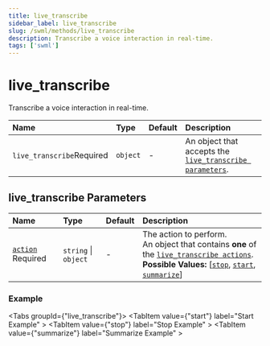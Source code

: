 ```yaml
---
title: live_transcribe
sidebar_label: live_transcribe
slug: /swml/methods/live_transcribe
description: Transcribe a voice interaction in real-time.
tags: ['swml']
---
```



# live_transcribe

Transcribe a voice interaction in real-time.

| Name                                                            | Type     | Default | Description                                                                             |
|:----------------------------------------------------------------|:---------|:--------|:----------------------------------------------------------------------------------------|
| `live_transcribe`<span className="required-arg">Required</span> | `object` | -       | An object that accepts the [`live_transcribe parameters`](#live_transcribe-parameters). |

## **live_transcribe Parameters**

| Name                                                                                            | Type                 | Default | Description                                                                                                                                                                                                                                                                                                             |
|:------------------------------------------------------------------------------------------------|:---------------------|:--------|:------------------------------------------------------------------------------------------------------------------------------------------------------------------------------------------------------------------------------------------------------------------------------------------------------------------------|
| [`action`](/swml/methods/live_transcribe/action) <span className="required-arg">Required</span> | `string` \| `object` | -       | The action to perform.<br/>An object that contains **one** of the [`live_transcribe actions`](./action/index.mdx).<br/>**Possible Values:** [[`stop`](/swml/methods/live_transcribe/action/stop), [`start`](/swml/methods/live_transcribe/action/start), [`summarize`](/swml/methods/live_transcribe/action/summarize)] |


### **Example**

<Tabs groupId={"live_transcribe"}>
  <TabItem value={"start"} label="Start Example" >
    <StartExample />
  </TabItem>
  <TabItem value={"stop"} label="Stop Example" >
    <StopExample />
  </TabItem>
  <TabItem value={"summarize"} label="Summarize Example" >
    <SummarizeExample />
  </TabItem>
</Tabs>
